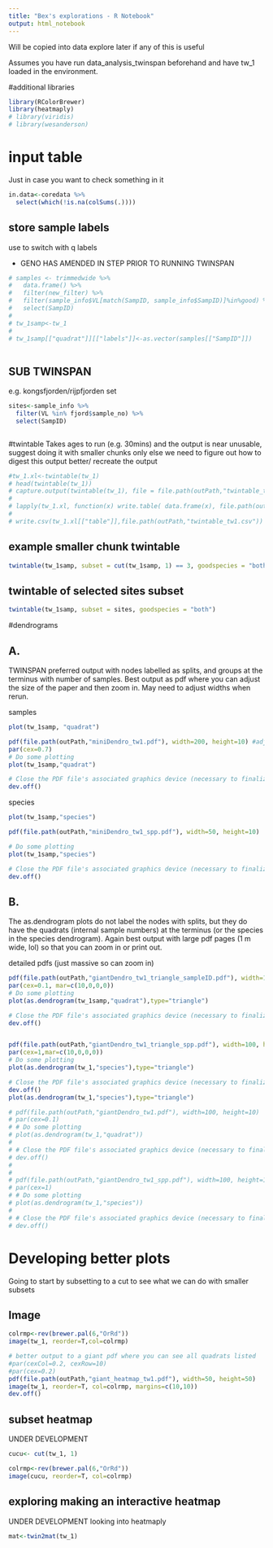 ```yaml
---
title: "Bex's explorations - R Notebook"
output: html_notebook
---
```

Will be copied into data explore later if any of this is useful

Assumes you have run data_analysis_twinspan beforehand and have tw_1 loaded in the environment.

#additional libraries
```r
library(RColorBrewer)
library(heatmaply)
# library(viridis)
# library(wesanderson)
```




# input table
Just in case you want to check something in it
```r
in.data<-coredata %>%
  select(which(!is.na(colSums(.))))
```



## store sample labels
use to switch with q labels

- GENO HAS AMENDED IN STEP PRIOR TO RUNNING TWINSPAN
```r
# samples <- trimmedwide %>%
#   data.frame() %>%
#   filter(new_filter) %>%
#   filter(sample_info$VL[match(SampID, sample_info$SampID)]%in%good) %>%
#   select(SampID)
# 
# tw_1samp<-tw_1
# 
# tw_1samp[["quadrat"]][["labels"]]<-as.vector(samples[["SampID"]])
  
```

## SUB TWINSPAN
e.g. kongsfjorden/rijpfjorden set
```r
sites<-sample_info %>%
  filter(VL %in% fjord$sample_no) %>%
  select(SampID)



```




#twintable
Takes ages to run (e.g. 30mins) and the output is near unusable, suggest doing it with smaller chunks only else we need to figure out how to digest this output better/ recreate the output
```r
#tw_1.xl<-twintable(tw_1)
# head(twintable(tw_1))
# capture.output(twintable(tw_1), file = file.path(outPath,"twintable_tw1.csv"))
# 
# lapply(tw_1.xl, function(x) write.table( data.frame(x), file.path(outPath,"twintable_tw1.csv")  , append= T, sep=',' ))
# 
# write.csv(tw_1.xl[["table"]],file.path(outPath,"twintable_tw1.csv"))

```

## example smaller chunk twintable

```r
twintable(tw_1samp, subset = cut(tw_1samp, 1) == 3, goodspecies = "both")
```

## twintable of selected sites subset
```r

twintable(tw_1samp, subset = sites, goodspecies = "both")

```


#dendrograms

## A. 

TWINSPAN preferred output with nodes labelled as splits, and groups at the terminus with number of samples. Best output as pdf where you can adjust the size of the paper and then zoom in. May need to adjust widths when rerun.

samples
```r
plot(tw_1samp, "quadrat")

pdf(file.path(outPath,"miniDendro_tw1.pdf"), width=200, height=10) #adjust width as necessary
par(cex=0.7)
# Do some plotting
plot(tw_1samp,"quadrat")

# Close the PDF file's associated graphics device (necessary to finalize the output)
dev.off()
```

species
```r
plot(tw_1samp,"species")

pdf(file.path(outPath,"miniDendro_tw1_spp.pdf"), width=50, height=10)

# Do some plotting
plot(tw_1samp,"species")

# Close the PDF file's associated graphics device (necessary to finalize the output)
dev.off()
```

## B.

The as.dendrogram plots do not label the nodes with splits, but they do have the quadrats (internal sample numbers) at the terminus (or the species in the species dendrogram). Again best output with large pdf pages (1 m wide, lol) so that you can zoom in or print out.


detailed pdfs (just massive so can zoom in)
```r
pdf(file.path(outPath,"giantDendro_tw1_triangle_sampleID.pdf"), width=100, height=10)
par(cex=0.1, mar=c(10,0,0,0))
# Do some plotting
plot(as.dendrogram(tw_1samp,"quadrat"),type="triangle")

# Close the PDF file's associated graphics device (necessary to finalize the output)
dev.off()


pdf(file.path(outPath,"giantDendro_tw1_triangle_spp.pdf"), width=100, height=15)
par(cex=1,mar=c(10,0,0,0))
# Do some plotting
plot(as.dendrogram(tw_1,"species"),type="triangle")

# Close the PDF file's associated graphics device (necessary to finalize the output)
dev.off()
plot(as.dendrogram(tw_1,"species"),type="triangle")

# pdf(file.path(outPath,"giantDendro_tw1.pdf"), width=100, height=10)
# par(cex=0.1)
# # Do some plotting
# plot(as.dendrogram(tw_1,"quadrat"))
# 
# # Close the PDF file's associated graphics device (necessary to finalize the output)
# dev.off()
# 
# 
# pdf(file.path(outPath,"giantDendro_tw1_spp.pdf"), width=100, height=10)
# par(cex=1)
# # Do some plotting
# plot(as.dendrogram(tw_1,"species"))
# 
# # Close the PDF file's associated graphics device (necessary to finalize the output)
# dev.off()
```
# Developing better plots
Going to start by subsetting to a cut to see what we can do with smaller subsets

## Image

```r
colrmp<-rev(brewer.pal(6,"OrRd"))
image(tw_1, reorder=T,col=colrmp)

# better output to a giant pdf where you can see all quadrats listed
#par(cexCol=0.2, cexRow=10)
#par(cex=0.2)
pdf(file.path(outPath,"giant_heatmap_tw1.pdf"), width=50, height=50)
image(tw_1, reorder=T, col=colrmp, margins=c(10,10))
dev.off()
```
## subset heatmap
UNDER DEVELOPMENT
```r
cucu<- cut(tw_1, 1)

colrmp<-rev(brewer.pal(6,"OrRd"))
image(cucu, reorder=T, col=colrmp)
```




## exploring making an interactive heatmap
UNDER DEVELOPMENT
looking into heatmaply
```r
mat<-twin2mat(tw_1)
```













